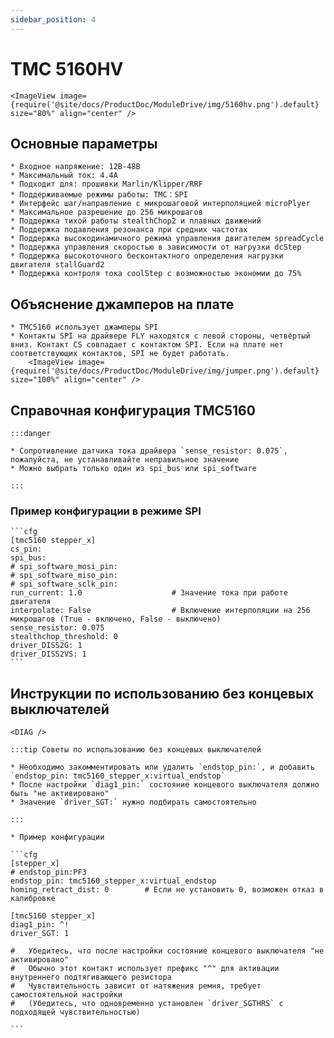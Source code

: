 ```yaml
---
sidebar_position: 4
---
```







# TMC 5160HV

    <ImageView image={require('@site/docs/ProductDoc/ModuleDrive/img/5160hv.png').default} size="80%" align="center" />

## Основные параметры

    * Входное напряжение: 12В-48В
    * Максимальный ток: 4.4A
    * Подходит для: прошивки Marlin/Klipper/RRF
    * Поддерживаемые режимы работы: TMC：SPI
    * Интерфейс шаг/направление с микрошаговой интерполяцией microPlyer
    * Максимальное разрешение до 256 микрошагов
    * Поддержка тихой работы stealthChop2 и плавных движений
    * Поддержка подавления резонанса при средних частотах
    * Поддержка высокодинамичного режима управления двигателем spreadCycle
    * Поддержка управления скоростью в зависимости от нагрузки dcStep
    * Поддержка высокоточного бесконтактного определения нагрузки двигателя stallGuard2
    * Поддержка контроля тока coolStep с возможностью экономии до 75%

## Объяснение джамперов на плате

    * TMC5160 использует джамперы SPI
    * Контакты SPI на драйвере FLY находятся с левой стороны, четвёртый вниз. Контакт CS совпадает с контактом SPI. Если на плате нет соответствующих контактов, SPI не будет работать.
        <ImageView image={require('@site/docs/ProductDoc/ModuleDrive/img/jumper.png').default} size="100%" align="center" />


## Справочная конфигурация TMC5160

    :::danger

    * Сопротивление датчика тока драйвера `sense_resistor: 0.075`, пожалуйста, не устанавливайте неправильное значение
    * Можно выбрать только один из spi_bus или spi_software
    
    :::

### Пример конфигурации в режиме SPI

    ```cfg
    [tmc5160 stepper_x]
    cs_pin:
    spi_bus:
    # spi_software_mosi_pin:
    # spi_software_miso_pin:
    # spi_software_sclk_pin: 
    run_current: 1.0                    # Значение тока при работе двигателя
    interpolate: False                  # Включение интерполяции на 256 микрошагов (True - включено, False - выключено)
    sense_resistor: 0.075
    stealthchop_threshold: 0
    driver_DISS2G: 1
    driver_DISS2VS: 1
    ```

## Инструкции по использованию без концевых выключателей

    <DIAG />

    :::tip Советы по использованию без концевых выключателей

    * Необходимо закомментировать или удалить `endstop_pin:`, и добавить `endstop_pin: tmc5160_stepper_x:virtual_endstop`
    * После настройки `diag1_pin:` состояние концевого выключателя должно быть "не активировано"
    * Значение `driver_SGT:` нужно подбирать самостоятельно

    :::

    * Пример конфигурации

    ```cfg
    [stepper_x]
    # endstop_pin:PF3
    endstop_pin: tmc5160_stepper_x:virtual_endstop
    homing_retract_dist: 0        # Если не установить 0, возможен отказ в калибровке

    [tmc5160 stepper_x]
    diag1_pin: ^!
    driver_SGT: 1

    #   Убедитесь, что после настройки состояние концевого выключателя "не активировано"
    #   Обычно этот контакт использует префикс "^" для активации внутреннего подтягивающего резистора
    #   Чувствительность зависит от натяжения ремня, требует самостоятельной настройки
    #   (Убедитесь, что одновременно установлен `driver_SGTHRS` с подходящей чувствительностью)

    ```